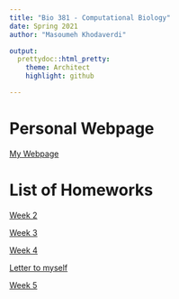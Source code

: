```yaml
---
title: "Bio 381 - Computational Biology"
date: Spring 2021
author: "Masoumeh Khodaverdi"

output: 
  prettydoc::html_pretty:
    theme: Architect
    highlight: github

---
```

# Personal Webpage 
[My Webpage](home.html)

# List of Homeworks


[Week 2](Week2.html)

[Week 3](Week3.html)

[Week 4](week4.html)


  [Letter to myself](Letter.pdf)
    
     

[Week 5](week5.html)





